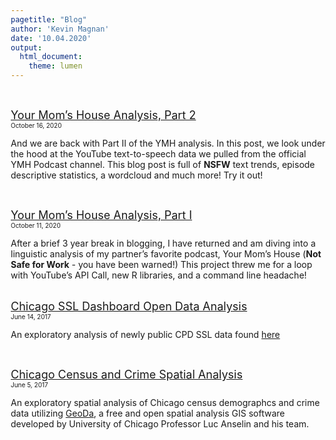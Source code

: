 ```yaml
---
pagetitle: "Blog"
author: 'Kevin Magnan'
date: '10.04.2020'
output:
  html_document:
    theme: lumen
---
```

<style>
body {
  position: absolute;
  left: 300px;}
</style>

<br>

<font size='+1'>[Your Mom's House Analysis, Part 2](YMH.html)</font>\
<font size='-2'>October 16, 2020</font>

And we are back with Part II of the YMH analysis. In this post, we look under the hood at the YouTube text-to-speech data we pulled from the official YMH Podcast channel. This blog post is full of **NSFW** text trends, episode descriptive statistics, a wordcloud and much more! Try it out!

</br>

<font size='+1'>[Your Mom's House Analysis, Part I](YMH.html)</font>\
<font size='-2'>October 11, 2020</font>

After a brief 3 year break in blogging, I have returned and am diving into a linguistic analysis of my partner's favorite podcast, Your Mom's House (**Not Safe for Work** - you have been warned!) This project threw me for a loop with YouTube's API Call, new R libraries, and a command line headache!

</br>
<font size='+1'>[Chicago SSL Dashboard Open Data Analysis](SSL.html)</font>\
<font size='-2'>June 14, 2017</font>

An exploratory analysis of newly public CPD SSL data found [here](https://data.cityofchicago.org/Public-Safety/Strategic-Subject-List-Historical/4aki-r3np)

</br>

<font size='+1'>[Chicago Census and Crime Spatial Analysis](SSL.html)</font>\
<font size='-2'>June 5, 2017</font>


An exploratory spatial analysis of Chicago census demographcs and crime data utilizing [GeoDa](https://geodacenter.github.io/), a free and open spatial analysis GIS software developed by University of Chicago Professor Luc Anselin and his team.


